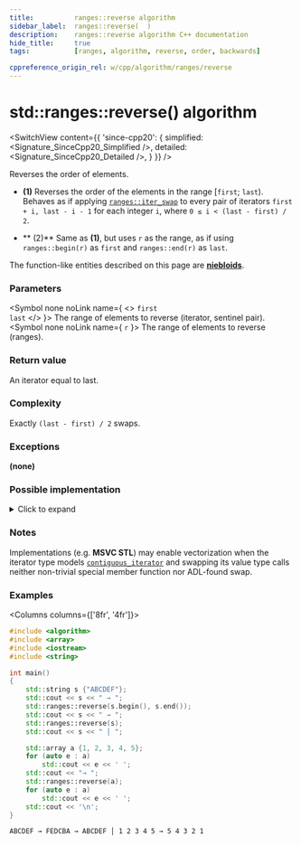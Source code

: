 ```yaml
---
title:			ranges::reverse algorithm
sidebar_label:	ranges::reverse(  )
description:	ranges::reverse algorithm C++ documentation
hide_title:		true
tags:			[ranges, algorithm, reverse, order, backwards]

cppreference_origin_rel: w/cpp/algorithm/ranges/reverse
---
```



<!-- Terms -->


<!----------------- Codes ---------------------->


# std::ranges::reverse() algorithm

<SwitchView content={{
	'since-cpp20': {
		simplified:	<Signature_SinceCpp20_Simplified />,
		detailed:	<Signature_SinceCpp20_Detailed />,
	}
}} />

Reverses the order of elements.

- **(1)** Reverses the order of the elements in the range [`first`; `last`).  
	Behaves as if applying [`ranges::iter_swap`](#) to every pair of iterators `first + i, last - i - 1` for each integer `i`, where `0 ≤ i < (last - first) / 2`.

- ** (2)** Same as **(1)**, but uses `r` as the range, as if using `ranges::begin(r)` as `first` and `ranges::end(r)` as `last`.

The function-like entities described on this page are [**niebloids**](#).

### Parameters

<SymbolTable>

  <Symbol none noLink name={ <> <code>first</code> <br/> <code>last</code> </> }>
    The range of elements to reverse (iterator, sentinel pair).
  </Symbol>
  <Symbol none noLink name={ <code>r</code> }>
    The range of elements to reverse (ranges).
  </Symbol>

</SymbolTable>

### Return value

An iterator equal to last.

### Complexity

Exactly `(last - first) / 2` swaps.

### Exceptions

**(none)**

### Possible implementation

<details>
<summary>Click to expand</summary>

```cpp
struct reverse_fn
{
    template<std::bidirectional_iterator I, std::sentinel_for<I> S>
		requires std::permutable<I>
    constexpr I operator()(I first, S last) const
    {
        auto last2 {ranges::next(first, last)};
        for (auto tail {last2}; !(first == tail or first == --tail); ++first)
            ranges::iter_swap(first, tail);
        return last2;
    }

    template<ranges::bidirectional_range R>
		requires std::permutable<ranges::iterator_t<R>>
    constexpr ranges::borrowed_iterator_t<R>
        operator()(R&& r) const
    {
        return (*this)(ranges::begin(r), ranges::end(r));
    }
};

inline constexpr reverse_fn reverse {};
```

</details>

### Notes

Implementations (e.g. **MSVC STL**) may enable vectorization when the iterator type models [`contiguous_iterator`](#) and swapping its value type calls neither non-trivial special member function nor ADL-found swap.

### Examples

<Columns columns={['8fr', '4fr']}>
<div>

```cpp title='Main.cpp' showLineNumbers
#include <algorithm>
#include <array>
#include <iostream>
#include <string>

int main()
{
    std::string s {"ABCDEF"};
    std::cout << s << " → ";
    std::ranges::reverse(s.begin(), s.end());
    std::cout << s << " → ";
    std::ranges::reverse(s);
    std::cout << s << " │ ";

    std::array a {1, 2, 3, 4, 5};
    for (auto e : a)
        std::cout << e << ' ';
    std::cout << "→ ";
    std::ranges::reverse(a);
    for (auto e : a)
        std::cout << e << ' ';
    std::cout << '\n';
}
```

</div>
<div>

```plaintext title="Output"
ABCDEF → FEDCBA → ABCDEF │ 1 2 3 4 5 → 5 4 3 2 1
```

</div>
</Columns>
